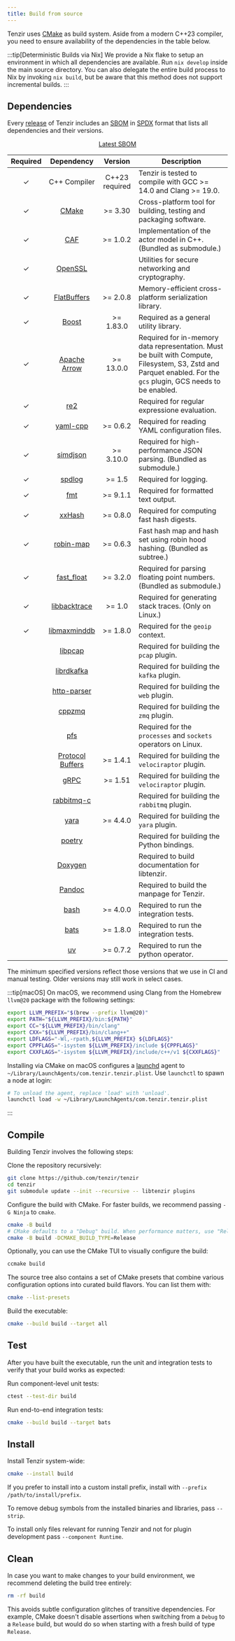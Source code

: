 ```yaml
---
title: Build from source
---
```


Tenzir uses [CMake](https://cmake.org) as build system. Aside from a modern C++23
compiler, you need to ensure availability of the dependencies in the table
below.

:::tip[Deterministic Builds via Nix]
We provide a Nix flake to setup an environment in which all dependencies are
available. Run `nix develop` inside the main source directory. You can also
delegate the entire build process to Nix by invoking `nix build`, but be aware
that this method does not support incremental
builds.
:::

## Dependencies

Every [release](https://github.com/tenzir/tenzir/releases) of Tenzir includes an
[SBOM](https://en.wikipedia.org/wiki/Software_bill_of_materials) in
[SPDX](https://spdx.dev) format that lists all dependencies and their versions.

<div align="center" class="padding-bottom--md">
  <a class="button button--md button--primary margin-right--md" href="https://github.com/tenzir/tenzir/releases/latest/download/tenzir.spdx.json">Latest SBOM</a>
</div>

|Required|Dependency|Version|Description|
|:-:|:-:|:-:|-|
|✓|C++ Compiler|C++23 required|Tenzir is tested to compile with GCC >= 14.0 and Clang >= 19.0.|
|✓|[CMake](https://cmake.org)|>= 3.30|Cross-platform tool for building, testing and packaging software.|
|✓|[CAF](https://github.com/actor-framework/actor-framework)|>= 1.0.2|Implementation of the actor model in C++. (Bundled as submodule.)|
|✓|[OpenSSL](https://www.openssl.org)||Utilities for secure networking and cryptography.|
|✓|[FlatBuffers](https://google.github.io/flatbuffers/)|>= 2.0.8|Memory-efficient cross-platform serialization library.|
|✓|[Boost](https://www.boost.org)|>= 1.83.0|Required as a general utility library.|
|✓|[Apache Arrow](https://arrow.apache.org)|>= 13.0.0|Required for in-memory data representation. Must be built with Compute, Filesystem, S3, Zstd and Parquet enabled. For the `gcs` plugin, GCS needs to be enabled. |
|✓|[re2](https://github.com/google/re2)||Required for regular expressione evaluation.|
|✓|[yaml-cpp](https://github.com/jbeder/yaml-cpp)|>= 0.6.2|Required for reading YAML configuration files.|
|✓|[simdjson](https://github.com/simdjson/simdjson)|>= 3.10.0|Required for high-performance JSON parsing. (Bundled as submodule.)|
|✓|[spdlog](https://github.com/gabime/spdlog)|>= 1.5|Required for logging.|
|✓|[fmt](https://fmt.dev)|>= 9.1.1|Required for formatted text output.|
|✓|[xxHash](https://github.com/Cyan4973/xxHash)|>= 0.8.0|Required for computing fast hash digests.|
|✓|[robin-map](https://github.com/Tessil/robin-map)|>= 0.6.3|Fast hash map and hash set using robin hood hashing. (Bundled as subtree.)|
|✓|[fast_float](https://github.com/FastFloat/fast_float)|>= 3.2.0|Required for parsing floating point numbers. (Bundled as submodule.)|
|✓|[libbacktrace](https://github.com/ianlancetaylor/libbacktrace)|>= 1.0|Required for generating stack traces. (Only on Linux.)|
|✓|[libmaxminddb](https://github.com/maxmind/libmaxminddb)|>= 1.8.0|Required for the `geoip` context.|
||[libpcap](https://www.tcpdump.org)||Required for building the `pcap` plugin.|
||[librdkafka](https://github.com/confluentinc/librdkafka)||Required for building the `kafka` plugin.|
||[http-parser](https://github.com/nodejs/http-parser)||Required for building the `web` plugin.|
||[cppzmq](https://github.com/zeromq/cppzmq)||Required for building the `zmq` plugin.|
||[pfs](https://github.com/dtrugman/pfs)||Required for the `processes` and `sockets` operators on Linux.|
||[Protocol Buffers](https://protobuf.dev)|>= 1.4.1|Required for building the `velociraptor` plugin.|
||[gRPC](https://grpci.io)|>= 1.51|Required for building the `velociraptor` plugin.|
||[rabbitmq-c](https://github.com/alanxz/rabbitmq-c)||Required for building the `rabbitmq` plugin.|
||[yara](https://yara.readthedocs.io/)|>= 4.4.0|Required for building the `yara` plugin.|
||[poetry](https://python-poetry.org)||Required for building the Python bindings.|
||[Doxygen](http://www.doxygen.org)||Required to build documentation for libtenzir.|
||[Pandoc](https://github.com/jgm/pandoc)||Required to build the manpage for Tenzir.|
||[bash](https://www.gnu.org/software/bash/)|>= 4.0.0|Required to run the integration tests.|
||[bats](https://bats-core.readthedocs.io)|>= 1.8.0|Required to run the integration tests.|
||[uv](https://github.com/astral-sh/uv)|>= 0.7.2|Required to run the python operator.|

The minimum specified versions reflect those versions that we use in CI and
manual testing. Older versions may still work in select cases.

:::tip[macOS]
On macOS, we recommend using Clang from the Homebrew `llvm@20` package with the
following settings:

```sh
export LLVM_PREFIX="$(brew --prefix llvm@20)"
export PATH="${LLVM_PREFIX}/bin:${PATH}"
export CC="${LLVM_PREFIX}/bin/clang"
export CXX="${LLVM_PREFIX}/bin/clang++"
export LDFLAGS="-Wl,-rpath,${LLVM_PREFIX} ${LDFLAGS}"
export CPPFLAGS="-isystem ${LLVM_PREFIX}/include ${CPPFLAGS}"
export CXXFLAGS="-isystem ${LLVM_PREFIX}/include/c++/v1 ${CXXFLAGS}"
```

Installing via CMake on macOS configures a [launchd](https://www.launchd.info)
agent to `~/Library/LaunchAgents/com.tenzir.tenzir.plist`. Use `launchctl` to
spawn a node at login:

```sh
# To unload the agent, replace 'load' with 'unload'.
launchctl load -w ~/Library/LaunchAgents/com.tenzir.tenzir.plist
```
:::

## Compile

Building Tenzir involves the following steps:

Clone the repository recursively:

```sh
git clone https://github.com/tenzir/tenzir
cd tenzir
git submodule update --init --recursive -- libtenzir plugins
```

Configure the build with CMake. For faster builds, we recommend passing
`-G Ninja` to `cmake`.

```sh
cmake -B build
# CMake defaults to a "Debug" build. When performance matters, use "Release"
cmake -B build -DCMAKE_BUILD_TYPE=Release  
```

Optionally, you can use the CMake TUI to visually configure the build:

```sh
ccmake build
```

The source tree also contains a set of CMake presets that combine various
configuration options into curated build flavors. You can list them with:

```sh
cmake --list-presets
```

Build the executable:

```sh
cmake --build build --target all
```

## Test

After you have built the executable, run the unit and integration tests to
verify that your build works as expected:

Run component-level unit tests:

```sh
ctest --test-dir build
```

Run end-to-end integration tests:

```sh
cmake --build build --target bats
```

## Install

Install Tenzir system-wide:

```sh
cmake --install build
```

If you prefer to install into a custom install prefix, install with `--prefix
/path/to/install/prefix`.

To remove debug symbols from the installed binaries and libraries, pass
`--strip`.

To install only files relevant for running Tenzir and not for plugin development
pass `--component Runtime`.

## Clean

In case you want to make changes to your build environment, we recommend
deleting the build tree entirely:

```sh
rm -rf build
```

This avoids subtle configuration glitches of transitive dependencies. For
example, CMake doesn't disable assertions when switching from a `Debug` to
a `Release` build, but would do so when starting with a fresh build of type
`Release`.
